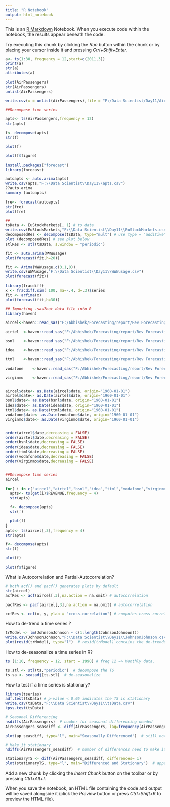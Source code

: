 ---
title: "R Notebook"
output: html_notebook
---

This is an [R Markdown](http://rmarkdown.rstudio.com) Notebook. When you execute code within the notebook, the results appear beneath the code. 

Try executing this chunk by clicking the *Run* button within the chunk or by placing your cursor inside it and pressing *Ctrl+Shift+Enter*. 

```{r}
a<- ts(1:30, frequency = 12,start=c(2011,3))
print(a)
str(a)
attributes(a)


```


```{r}
plot(AirPassengers)
str(AirPassengers)
unlist(AirPassengers)

write.csv(x = unlist(AirPassengers),file = "F:/Data Scientist/Day11/AirPassager.csv",sep =",")

##Decompose time series

apts<- ts(AirPassengers,frequency = 12)
str(apts)

f<- decompose(apts)
str(f)

plot(f)

plot(f$figure)
```

```{r}
install.packages("forecast")
library(forecast)

autoapts <- auto.arima(apts)
write.csv(apts,"F:\\Data Scientist\\Day11\\apts.csv")
??auto.arima
summary (autoapts)

fre<- forecast(autoapts)
str(fre)
plot(fre)

##
tsData <- EuStockMarkets[, 1] # ts data
write.csv(EuStockMarkets,"F:\\Data Scientist\\Day11\\EuStockMarkets.csv")
decomposedRes <- decompose(tsData, type="mult") # use type = "additive" for additive components
plot (decomposedRes) # see plot below
stlRes <- stl(tsData, s.window = "periodic")
```
```{r}
fit <- auto.arima(WWWusage)
plot(forecast(fit,h=20))

```
```{r}
fit <- Arima(WWWusage,c(3,1,0))
write.csv(WWWusage,"F:\\Data Scientist\\Day11\\WWWusage.csv")
plot(forecast(fit))

library(fracdiff)
x <- fracdiff.sim( 100, ma=-.4, d=.3)$series
fit <- arfima(x)
plot(forecast(fit,h=30))

```
```{r}
## Importing .sas7bat data file into R
library(haven)

aircel<-haven::read_sas("F:/Abhishek/Forecasting/report/Rev Forecasting/RBT - new revenue sheet/aircel.sas7bdat")

airtel	<-haven::read_sas("F:/Abhishek/Forecasting/report/Rev Forecasting/RBT - new revenue sheet/airtel.sas7bdat")

bsnl	<-haven::read_sas("F:/Abhishek/Forecasting/report/Rev Forecasting/RBT - new revenue sheet/bsnl.sas7bdat")

idea	<-haven::read_sas("F:/Abhishek/Forecasting/report/Rev Forecasting/RBT - new revenue sheet/idea.sas7bdat")

ttml	<-haven::read_sas("F:/Abhishek/Forecasting/report/Rev Forecasting/RBT - new revenue sheet/ttml.sas7bdat")

vodafone	<-haven::read_sas("F:/Abhishek/Forecasting/report/Rev Forecasting/RBT - new revenue sheet/vodafone.sas7bdat")

virginmo	<-haven::read_sas("F:/Abhishek/Forecasting/report/Rev Forecasting/RBT - new revenue sheet/virginmo.sas7bdat")


aircel$date<- as.Date(aircel$date, origin="1960-01-01")
airtel$date<- as.Date(airtel$date, origin="1960-01-01")
bsnl$date<- as.Date(bsnl$date, origin="1960-01-01")
idea$date<- as.Date(idea$date, origin="1960-01-01")
ttml$date<- as.Date(ttml$date, origin="1960-01-01")
vodafone$date<- as.Date(vodafone$date, origin="1960-01-01")
virginmo$date<- as.Date(virginmo$date, origin="1960-01-01")


order(aircel$date,decreasing = FALSE)
order(airtel$date,decreasing = FALSE)
order(bsnl$date,decreasing = FALSE)
order(idea$date,decreasing = FALSE)
order(ttml$date,decreasing = FALSE)
order(vodafone$date,decreasing = FALSE)
order(virginmo$date,decreasing = FALSE)


##Decompose time series
aircel

for( i in c("aircel","airtel","bsnl","idea","ttml","vodafone","virginmo")){
  apts<- ts(get(i)$REVENUE,frequency = 4)
  str(apts)

  f<- decompose(apts)
  str(f)

  plot(f)
}
apts<- ts(aircel[,3],frequency = 4)
str(apts)

f<- decompose(apts)
str(f)

plot(f)

plot(f$figure)

```
What is Autocorrelation and Partial-Autocorrelation?
```{r}
# both acf() and pacf() generates plots by default
str(aircel)
acfRes <- acf(aircel[,3],na.action = na.omit) # autocorrelation

pacfRes <- pacf(aircel[,3],na.action = na.omit) # autocorrelation

ccfRes <- ccf(x, y, ylab = "cross-correlation") # computes cross correlation between 2 timeseries.
```
How to de-trend a time series ?

```{r}
trModel <- lm(JohnsonJohnson ~ c(1:length(JohnsonJohnson)))
write.csv(JohnsonJohnson,"F:\\Data Scientist\\Day11\\JohnsonJohnson.csv")
plot(resid(trModel), type="l")  # resid(trModel) contains the de-trended series.
```
How to de-seasonalize a time series in R?
```{r}
ts (1:10, frequency = 12, start = 1990) # freq 12 => Monthly data. 

ts.stl <- stl(ts,"periodic")  # decompose the TS
ts.sa <- seasadj(ts.stl)  # de-seasonalize


```
How to test if a time series is stationary?
```{r}
library(tseries)
adf.test(tsData) # p-value < 0.05 indicates the TS is stationary
write.csv(tsData,"F:\\Data Scientist\\Day11\\tsData.csv")
kpss.test(tsData)

# Seasonal Differencing
nsdiffs(AirPassengers)  # number for seasonal differencing needed
AirPassengers_seasdiff <- diff(AirPassengers, lag=frequency(AirPassengers), differences=1)  # seasonal differencing

plot(ap_seasdiff, type="l", main="Seasonally Differenced")  # still not stationary!

# Make it stationary
ndiffs(AirPassengers_seasdiff)  # number of differences need to make it stationary

stationaryTS <- diff(AirPassengers_seasdiff, differences= 1)
plot(stationaryTS, type="l", main="Differenced and Stationary")  # appears to be stationary
```

Add a new chunk by clicking the *Insert Chunk* button on the toolbar or by pressing *Ctrl+Alt+I*.

When you save the notebook, an HTML file containing the code and output will be saved alongside it (click the *Preview* button or press *Ctrl+Shift+K* to preview the HTML file).
